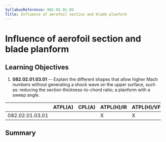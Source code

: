 ```yaml
---
SyllabusReference: 082.02.01.03
Title: Influence of aerofoil section and blade planform
---
```


# Influence of aerofoil section and blade planform

## Learning Objectives

1.  **082.02.01.03.01** -- Explain the different shapes that allow higher Mach
    numbers without generating a shock wave on the upper surface, such as:
    reducing the section thickness-to-chord ratio; a planform with a sweep angle.

|                 | ATPL(A) | CPL(A) | ATPL(H)/IR | ATPL(H)/VFR | CPL(H) | IR  | CBIR(A) |
| --------------- | ------- | ------ | ---------- | ----------- | ------ | --- | ------- |
| 082.02.01.03.01 |         |        | X          | X           | X      |     |         |

## Summary
